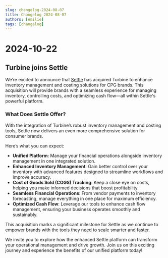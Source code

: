 ```yaml
---
slug: changelog-2024-08-07
title: Changelog 2024-08-07
authors: [emilie]
tags: [changelog]
---
```

# 2024-10-22

## Turbine joins Settle

We’re excited to announce that [Settle](https://www.settle.com/) has acquired Turbine to enhance inventory management and costing solutions for CPG brands. This acquisition will provide brands with a seamless experience for managing inventory, controlling costs, and optimizing cash flow—all within Settle's powerful platform.

### What Does Settle Offer?

With the integration of Turbine’s robust inventory management and costing tools, Settle now delivers an even more comprehensive solution for consumer brands. 

Here’s what you can expect:

- **Unified Platform**: Manage your financial operations alongside inventory management in one integrated solution.
- **Enhanced Inventory Management**: Gain better control over your inventory with advanced features designed to streamline workflows and improve accuracy.
- **Cost of Goods Sold (COGS) Tracking**: Keep a close eye on costs, helping you make informed decisions that boost profitability.
- **Seamless Financial Operations**: From vendor payments to inventory forecasting, manage everything in one place for maximum efficiency.
- **Optimized Cash Flow**: Leverage our tools to enhance cash flow management, ensuring your business operates smoothly and sustainably.

This acquisition marks a significant milestone for Settle as we continue to empower brands with the tools they need to scale smarter and faster. 

We invite you to explore how the enhanced Settle platform can transform your operational management and drive growth. Join us on this exciting journey and experience the benefits of our unified platform today!
